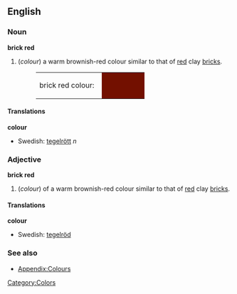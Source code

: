 ==English==

===Noun===
'''brick red'''
#(''colour'') a warm brownish-red colour similar to that of [[red]] clay [[bricks]].
#:<table><tr><td>brick red colour: &nbsp;</td><td bgcolor="#731000" width="80">&nbsp; </td></tr></table>

====Translations====
'''colour'''
{{top}}
*Swedish: [[tegelrött]] ''n''
{{mid}}
{{bottom}}

===Adjective===
'''brick red'''
#(''colour'') of a warm brownish-red colour similar to that of [[red]] clay [[bricks]].

====Translations====
'''colour'''
{{top}}
*Swedish: [[tegelröd]] 
{{mid}}
{{bottom}}

===See also===
*[[Wiktionary_Appendix:Colours|Appendix:Colours]]

[[Category:Colors]]